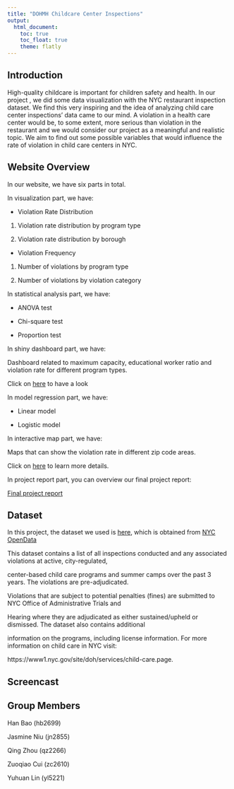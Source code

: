 ```yaml
---
title: "DOHMH Childcare Center Inspections"
output: 
  html_document:
    toc: true
    toc_float: true
    theme: flatly
---
```


<style type="text/css">

h1.title {
  font-size: 38px;
  color: Black;
  text-align: center;
}
</style>

## Introduction

High-quality childcare is important for children safety and health. In our project , we did some data visualization with the NYC restaurant inspection dataset. We find this very inspiring and the idea of analyzing child care center inspections’ data came to our mind. A violation in a health care center would be, to some extent, more serious than violation in the restaurant and we would consider our project as a meaningful and realistic topic. We aim to find out some possible variables that would influence the rate of violation in child care centers in NYC.

## Website Overview

In our website, we have six parts in total.

In visualization part, we have:

* Violation Rate Distribution

1. Violation rate distribution by program type

2. Violation rate distribution by borough

* Violation Frequency

1. Number of violations by program type

2.  Number of violations by violation category

In statistical analysis part, we have:

* ANOVA test

* Chi-square test

* Proportion test

In shiny dashboard part, we have:

Dashboard related to maximum capacity, educational worker ratio and violation rate for different program types.

Click on [here](https://zuoqiaocui.shinyapps.io/shiny_violation/) to have a look

In model regression part, we have:

* Linear model

* Logistic model

In interactive map part, we have:

Maps that can show the violation rate in different zip code areas.

Click on [here](interactive_map.html) to learn more details.

In project report part, you can overview our final project report:

[Final project report](interactive_map.html)

## Dataset

In this project, the dataset we used is [here](https://data.cityofnewyork.us/Health/DOHMH-Childcare-Center-Inspections/dsg6-ifza), which is obtained from [NYC OpenData](https://opendata.cityofnewyork.us/)

This dataset contains a list of all inspections conducted and any associated violations at active, city-regulated,

center-based child care programs and summer camps over the past 3 years. The violations are pre-adjudicated.

Violations that are subject to potential penalties (fines) are submitted to NYC Office of Administrative Trials and

Hearing where they are adjudicated as either sustained/upheld or dismissed. The dataset also contains additional

information on the programs, including license information. For more information on child care in NYC visit:

https://www1.nyc.gov/site/doh/services/child-care.page.

## Screencast

## Group Members

Han Bao (hb2699)

Jasmine Niu (jn2855)

Qing Zhou (qz2266)

Zuoqiao Cui (zc2610)

Yuhuan Lin (yl5221)